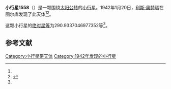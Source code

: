 {{Infobox planet
| bgcolour = #FFFFC0
| name = 1558 Jarnefelt
| symbol = 
| image = 
| caption = 
| discovery = yes
| discovery_ref = 
| discoverer = [[利斯·奧特瑪|利斯·奧特瑪]]
| discovery_site = [[图尔库|图尔库]] 
| discovered = 1942年1月20日
| designations = yes
| mp_name = 
| named_after = 
| alt_names = 1942 BD/ 1929 WD1 / 1934 VX / 1937 EF / 1943 GQ / 1951 RC2 / 1972 BO / A913 AA
| mp_category = [[外小行星带|外小行星带]]
| orbit_ref = <ref name="a">[http://ssd.jpl.nasa.gov/sbdb.cgi?sstr=1558 1558 Jarnefelt] {{Wayback|url=http://ssd.jpl.nasa.gov/sbdb.cgi?sstr=1558 |date=20201119151417 }}，小行星數據庫瀏覽器（JPL Small-Body Database Browser）－[[美国国家航空航天局|美国国家航空航天局]]喷气推进实验室</ref>
| epoch = 2456400.5 (2013年4月18日更新)
| aphelion = {{convert|3.330327073240661|AU|km|3|abbr=on|lk=out}}
| perihelion = {{convert|3.118829113871827|AU|km|3|abbr=on}}
| semimajor = {{convert|3.224578093556244|AU|km|3|abbr=on}}
| eccentricity = 0.032794672
| period = 2114.987358 [[日|日]]<br />5.79[[儒略年|儒略年]]
| avg_speed = 
| inclination = 10.48772072422916
| asc_node = 110.9500016333619
| mean_anomaly = 
| arg_peri = 290.9337046977352
| satellites = 
| physical_characteristics = yes
| dimensions = 
| mass = 
| density = 
| surface_grav = 
| escape_velocity = 
| sidereal_day = 
| axial_tilt = 
| pole_ecliptic_lat = 
| pole_ecliptic_lon = 
| albedo = 
| temperatures= 
| temp_name1 = 
| mean_temp_1 = 
| max_temp_1 = 
| temp_name2 = 
| max_temp_2 = 
| spectral_type = 
| abs_magnitude = 290.9337046977352
}}

'''小行星1558'''（{{lang-en|1558 Jarnefelt}}）是一颗围绕[[太阳|太阳]][[公转|公转]]的[[小行星|小行星]]。1942年1月20日，[[利斯·奧特瑪|利斯·奧特瑪]]在图尔库发现了此天体<ref name="a" /><ref>{{cite news|title=小行星列表|url=http://cfa-www.harvard.edu/iau/lists/NumberedMPs.txt|accessdate=2013-07-08|newspaper=哈佛大学|archive-date=2008-05-17|archive-url=https://web.archive.org/web/20080517010638/http://cfa-www.harvard.edu/iau/lists/NumberedMPs.txt|dead-url=no}}</ref>。

这颗小行星的[[绝对星等|绝对星等]]为290.9337046977352等<ref name="a" />。

==参考文献==
{{reflist}}
{{Minor Planet Number|[[小行星1557|小行星1557]]|[[小行星1559|小行星1559]]}}

{{小天体}}

[[Category:小行星带天体|Category:小行星带天体]]
[[Category:1942年发现的小行星|Category:1942年发现的小行星]]

{{asteroid-stub}}